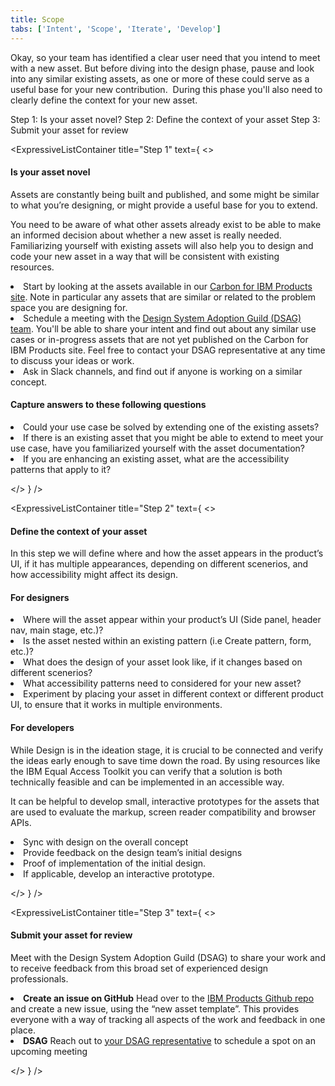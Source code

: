 ```yaml
---
title: Scope
tabs: ['Intent', 'Scope', 'Iterate', 'Develop']
---
```


<PageDescription>

Okay, so your team has identified a clear user need that you intend to meet with a new asset. But before diving into the design phase, pause and look into any similar existing assets, as one or more of these could serve as a useful base for your new contribution. 
During this phase you'll also need to clearly define the context for your new asset.

</PageDescription>

<CardGroup>
  <MiniCard title="Custom asset scoping worksheet" actionIcon="launch" href="https://ibm.box.com/s/fkhbtb4vqc7ge7zqo62olli73soti3qr" />
</CardGroup>

<AnchorLinks>
  <AnchorLink to="#step-1">Step 1: Is your asset novel?</AnchorLink>
  <AnchorLink to="#step-2">Step 2: Define the context of your asset</AnchorLink>
  <AnchorLink to="#step-3">Step 3: Submit your asset for review</AnchorLink>
</AnchorLinks>

<br />

<div id="step-1" />

<ExpressiveListContainer title="Step 1" text={
<>

#### Is your asset novel

Assets are constantly being built and published, and some might be similar to what you’re designing, or might provide a useful base for you to extend.

You need to be aware of what other assets already exist to be able to make an informed decision about whether a new asset is really needed. Familiarizing yourself with existing assets will also help you to design and code your new asset in a way that will be consistent with existing resources. 

<EnumerationCards>
  <li>
    Start by looking at the assets available in our <a href="../../overview/asset-index">Carbon for IBM Products site</a>. Note in particular any assets that are similar or related to the problem space you are designing for.
  </li>
  <li>
    Schedule a meeting with the <a href="https://pages.github.ibm.com/cdai-design/pal/overview/contacts">Design System Adoption Guild (DSAG) team</a>. You'll be able to share your intent and find out about any similar use cases or in-progress assets that are not yet published on the Carbon for IBM Products site. Feel free to contact your DSAG representative at any time to discuss your ideas or work.
  </li>
  <li>
    Ask in Slack channels, and find out if anyone is working on a similar concept.
  </li>
</EnumerationCards>


#### Capture answers to these following questions

<EnumerationCards>
  <li>
    Could your use case be solved by extending one of the existing assets?
  </li>
  <li>
    If there is an existing asset that you might be able to extend to meet your use case, have you familiarized yourself with the asset documentation?
  </li>
  <li>
    If you are enhancing an existing asset, what are the accessibility patterns that apply to it?
  </li>
</EnumerationCards>

</>
} />

<div id="step-2" />

<ExpressiveListContainer title="Step 2" text={
<>

#### Define the context of your asset

In this step we will define where and how the asset appears in the product’s UI, if it has multiple appearances, depending on different scenerios, and how accessibility might affect its design.

#### For designers

<EnumerationCards color="cyan10">
  <li>
    Where will the asset appear within your product’s UI (Side panel, header nav, main stage, etc.)?
  </li>
  <li>
    Is the asset nested within an existing pattern (i.e Create pattern, form, etc.)?
  </li>
  <li>
    What does the design of your asset look like, if it changes based on different scenerios?
  </li>
  <li>
    What accessibility patterns need to considered for your new asset?
  </li>
  <li>
    Experiment by placing your asset in different context or different product UI, to ensure that it works in multiple environments.
  </li>
</EnumerationCards>

<CardGroup>
  <MiniCard title="IBM Equal Access Toolkit for design" actionIcon="launch" href="https://www.ibm.com/able/toolkit/design" />
</CardGroup>

#### For developers

While Design is in the ideation stage, it is crucial to be connected and verify the ideas early enough to save time down the road. By using resources like the IBM Equal Access Toolkit you can verify that a solution is both technically feasible and can be implemented in an accessible way.

It can be helpful to develop small, interactive prototypes for the assets that are used to evaluate the markup, screen reader compatibility and browser APIs.

<EnumerationCards color="green10">
  <li>
    Sync with design on the overall concept
  </li>
  <li>
    Provide feedback on the design team’s initial designs
  </li>
  <li>
    Proof of implementation of the initial design.
  </li>
  <li>
    If applicable, develop an interactive prototype.
  </li>
</EnumerationCards>

<CardGroup>
  <MiniCard title="IBM Accessibility Requirements" actionIcon="launch" href="https://www.ibm.com/able/requirements/requirements" />
  <MiniCard title="Developers Accessibility Toolkit" actionIcon="launch" href="https://www.ibm.com/able/toolkit/develop" />
</CardGroup>

</>
} />

<div id="step-3" />

<ExpressiveListContainer title="Step 3" text={
<>

#### Submit your asset for review

Meet with the Design System Adoption Guild (DSAG) to share your work and to receive feedback from this broad set of experienced design professionals. 

<EnumerationCards>
  <li>
    <strong>Create an issue on GitHub</strong>
    Head over to the <a href="https://github.ibm.com/CDAI-design/pal/issues/new/choose">IBM Products Github repo</a> and create a new issue, using the “new asset template”. This provides everyone with a way of tracking all aspects of the work and feedback in one place.
  </li>
  <li>
    <strong>DSAG</strong>
    Reach out to <a href="https://pages.github.ibm.com/cdai-design/pal/overview/contacts">your DSAG representative</a> to schedule a spot on an upcoming  meeting
  </li>
</EnumerationCards>

</>
} />
